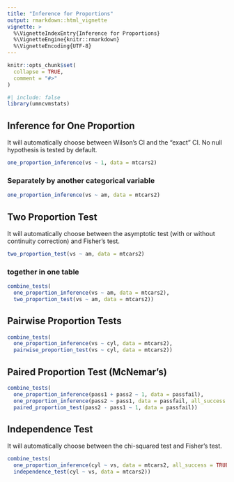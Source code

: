 ```yaml
---
title: "Inference for Proportions"
output: rmarkdown::html_vignette
vignette: >
  %\VignetteIndexEntry{Inference for Proportions}
  %\VignetteEngine{knitr::rmarkdown}
  %\VignetteEncoding{UTF-8}
---
```


```r
knitr::opts_chunk$set(
  collapse = TRUE,
  comment = "#>"
)
```

```r
#| include: false
library(umncvmstats)
```

## Inference for One Proportion

It will automatically choose between Wilson's CI and the "exact" CI. No null hypothesis is tested by default.

```r
one_proportion_inference(vs ~ 1, data = mtcars2)
```

### Separately by another categorical variable
```r
one_proportion_inference(vs ~ am, data = mtcars2)
```

## Two Proportion Test

It will automatically choose between the asymptotic test (with or without continuity correction) and Fisher's test.

```r
two_proportion_test(vs ~ am, data = mtcars2)
```

### together in one table
```r
combine_tests(
  one_proportion_inference(vs ~ am, data = mtcars2),
  two_proportion_test(vs ~ am, data = mtcars2))
```

## Pairwise Proportion Tests
```r
combine_tests(
  one_proportion_inference(vs ~ cyl, data = mtcars2),
  pairwise_proportion_test(vs ~ cyl, data = mtcars2))
```

## Paired Proportion Test (McNemar's)
```r
combine_tests(
  one_proportion_inference(pass1 + pass2 ~ 1, data = passfail),
  one_proportion_inference(pass2 ~ pass1, data = passfail, all_success = TRUE),
  paired_proportion_test(pass2 - pass1 ~ 1, data = passfail))
```

## Independence Test

It will automatically choose between the chi-squared test and Fisher's test.

```r
combine_tests(
  one_proportion_inference(cyl ~ vs, data = mtcars2, all_success = TRUE),
  independence_test(cyl ~ vs, data = mtcars2))
```
